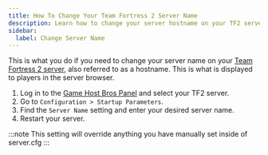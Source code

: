 ```yaml
---
title: How To Change Your Team Fortress 2 Server Name
description: Learn how to change your server hostname on your TF2 server.
sidebar:
  label: Change Server Name
---
```


This is what you do if you need to change your server name on your [Team Fortress 2 server](https://www.gamehostbros.com/team-fortress-2-server-hosting/), also referred to as a hostname. This is what is displayed to players in the server browser.
<Steps>
1. Log in to the [Game Host Bros Panel](https://panel.gamehostbros.com) and select your TF2 server.
2. Go to `Configuration > Startup Parameters`.
3. Find the `Server Name` setting and enter your desired server name.
4. Restart your server.
</Steps>
:::note
This setting will override anything you have manually set inside of server.cfg
:::